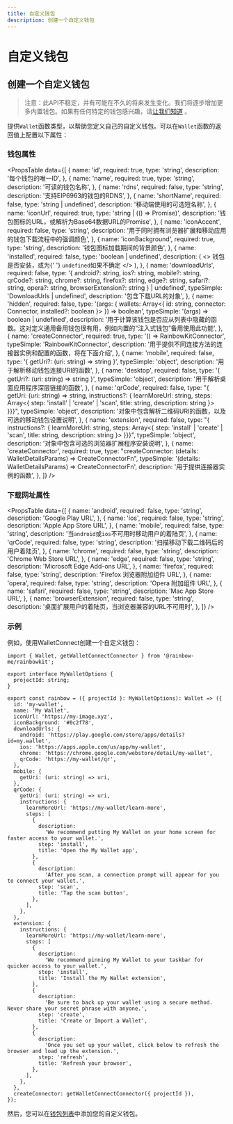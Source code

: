 ```yaml
---
title: 自定义钱包
description: 创建一个自定义钱包
---
```


# 自定义钱包

## 创建一个自定义钱包

> 注意：此API不稳定，并有可能在不久的将来发生变化。我们将逐步增加更多内置钱包。如果有任何特定的钱包感兴趣，请[让我们知道](https://github.com/rainbow-me/rainbowkit/issues) 。

提供`Wallet`函数类型，以帮助您定义自己的自定义钱包。可以在`Wallet`函数的返回值上配置以下属性：

### 钱包属性

<PropsTable
  data={[
    {
      name: 'id',
      required: true,
      type: 'string',
      description: '每个钱包的唯一ID',
    },
    {
      name: 'name',
      required: true,
      type: 'string',
      description: '可读的钱包名称',
    },
    {
      name: 'rdns',
      required: false,
      type: 'string',
      description: '支持EIP6963的钱包的RDNS',
    },
    {
      name: 'shortName',
      required: false,
      type: 'string | undefined',
      description: '移动端使用的可选短名称',
    },
    {
      name: 'iconUrl',
      required: true,
      type: 'string | (() => Promise<string>)',
      description:
        '钱包图标的URL，或解析为Base64数据URL的Promise',
    },
    {
      name: 'iconAccent',
      required: false,
      type: 'string',
      description:
        '用于同时拥有浏览器扩展和移动应用的钱包下载流程中的强调颜色',
    },
    {
      name: 'iconBackground',
      required: true,
      type: 'string',
      description: '钱包图标加载期间的背景颜色',
    },
    {
      name: 'installed',
      required: false,
      type: 'boolean | undefined',
      description: (
        <>
          钱包是否安装，或为{' '}
          <code>undefined</code>如果不确定
        </>
      ),
    },
    {
      name: 'downloadUrls',
      required: false,
      type: '{ android?: string, ios?: string, mobile?: string, qrCode?: string, chrome?: string, firefox?: string, edge?: string, safari?: string, opera?: string, browserExtension?: string } | undefined',
      typeSimple: 'DownloadUrls | undefined',
      description: '包含下载URL的对象',
    },
    {
      name: 'hidden',
      required: false,
      type: '(args: { wallets: Array<{ id: string, connector: Connector, installed?: boolean }> }) => boolean',
      typeSimple: '(args) => boolean | undefined',
      description:
        '用于计算该钱包是否应从列表中隐藏的函数。这对定义通用备用钱包很有用，例如内置的“注入式钱包”备用使用此功能',
    },
    {
      name: 'createConnector',
      required: true,
      type: '() => RainbowKitConnector',
      typeSimple: 'RainbowKitConnector',
      description:
        '用于提供不同连接方法的连接器实例和配置的函数，将在下面介绍',
    },
    {
      name: 'mobile',
      required: false,
      type: '{ getUri?: (uri: string) => string }',
      typeSimple: 'object',
      description:
        '用于解析移动钱包连接URI的函数',
    },
    {
      name: 'desktop',
      required: false,
      type: '{ getUri?: (uri: string) => string }',
      typeSimple: 'object',
      description: '用于解析桌面应用程序深层链接的函数',
    },
    {
      name: 'qrCode',
      required: false,
      type: "{ getUri: (uri: string) => string, instructions?: { learnMoreUrl: string, steps: Array<{ step: 'install' | 'create' | 'scan', title: string, description: string }> }}}",
      typeSimple: 'object',
      description:
        '对象中包含解析二维码URI的函数，以及可选的移动钱包设置说明',
    },
    {
      name: 'extension',
      required: false,
      type: "{ instructions?: { learnMoreUrl: string, steps: Array<{ step: 'install' | 'create' | 'scan', title: string, description: string }> }}}",
      typeSimple: 'object',
      description:
        '对象中包含可选的浏览器扩展程序安装说明',
    },
    {
      name: 'createConnector',
      required: true,
      type: "createConnector: (details: WalletDetailsParams) => CreateConnectorFn",
      typeSimple: '(details: WalletDetailsParams) => CreateConnectorFn',
      description: '用于提供连接器实例的函数',
    },
  ]}
/>

### 下载网址属性

<PropsTable
  data={[
    {
      name: 'android',
      required: false,
      type: 'string',
      description: 'Google Play URL',
    },
    {
      name: 'ios',
      required: false,
      type: 'string',
      description: 'Apple App Store URL',
    },
    {
      name: 'mobile',
      required: false,
      type: 'string',
      description:
        '当`android`或`ios`不可用时移动用户的着陆页',
    },
    {
      name: 'qrCode',
      required: false,
      type: 'string',
      description:
        '扫描移动下载二维码后的用户着陆页',
    },
    {
      name: 'chrome',
      required: false,
      type: 'string',
      description: 'Chrome Web Store URL',
    },
    {
      name: 'edge',
      required: false,
      type: 'string',
      description: 'Microsoft Edge Add-ons URL',
    },
    {
      name: 'firefox',
      required: false,
      type: 'string',
      description: 'Firefox 浏览器附加组件 URL',
    },
    {
      name: 'opera',
      required: false,
      type: 'string',
      description: 'Opera 附加组件 URL',
    },
    {
      name: 'safari',
      required: false,
      type: 'string',
      description: 'Mac App Store URL',
    },
    {
      name: 'browserExtension',
      required: false,
      type: 'string',
      description:
        '桌面扩展用户的着陆页，当浏览器兼容的URL不可用时',
    },
  ]}
/>

### 示例

例如，使用WalletConnect创建一个自定义钱包：

```tsx
import { Wallet, getWalletConnectConnector } from '@rainbow-me/rainbowkit';

export interface MyWalletOptions {
  projectId: string;
}

export const rainbow = ({ projectId }: MyWalletOptions): Wallet => ({
  id: 'my-wallet',
  name: 'My Wallet',
  iconUrl: 'https://my-image.xyz',
  iconBackground: '#0c2f78',
  downloadUrls: {
    android: 'https://play.google.com/store/apps/details?id=my.wallet',
    ios: 'https://apps.apple.com/us/app/my-wallet',
    chrome: 'https://chrome.google.com/webstore/detail/my-wallet',
    qrCode: 'https://my-wallet/qr',
  },
  mobile: {
    getUri: (uri: string) => uri,
  },
  qrCode: {
    getUri: (uri: string) => uri,
    instructions: {
      learnMoreUrl: 'https://my-wallet/learn-more',
      steps: [
        {
          description:
            'We recommend putting My Wallet on your home screen for faster access to your wallet.',
          step: 'install',
          title: 'Open the My Wallet app',
        },
        {
          description:
            'After you scan, a connection prompt will appear for you to connect your wallet.',
          step: 'scan',
          title: 'Tap the scan button',
        },
      ],
    },
  },
  extension: {
    instructions: {
      learnMoreUrl: 'https://my-wallet/learn-more',
      steps: [
        {
          description:
            'We recommend pinning My Wallet to your taskbar for quicker access to your wallet.',
          step: 'install',
          title: 'Install the My Wallet extension',
        },
        {
          description:
            'Be sure to back up your wallet using a secure method. Never share your secret phrase with anyone.',
          step: 'create',
          title: 'Create or Import a Wallet',
        },
        {
          description:
            'Once you set up your wallet, click below to refresh the browser and load up the extension.',
          step: 'refresh',
          title: 'Refresh your browser',
        },
      ],
    },
  },
  createConnector: getWalletConnectConnector({ projectId }),
});
```

然后，您可以在[钱包列表](/docs/custom-wallet-list)中添加您的自定义钱包。
